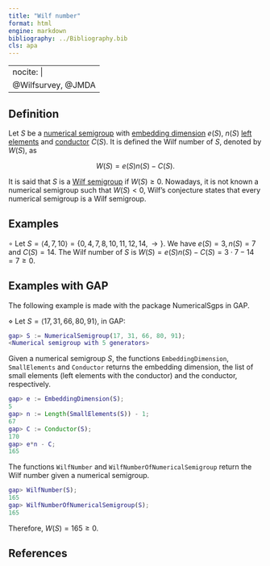 ```yaml
---
title: "Wilf number"
format: html
engine: markdown
bibliography: ../Bibliography.bib
cls: apa
---
```


---
nocite: |
  @Wilfsurvey, @JMDA
---

<!-- Wilf survey -->

## Definition

Let $S$ be a [numerical semigroup](Numerical-semigroup.qmd) with [embedding dimension](Embedding-dimension.qmd) $e(S)$, $n(S)$ [left elements](Left-elements.qmd) and [conductor](Conductor.qmd) $C(S)$. It is defined the Wilf number of $S$, denoted by $W(S)$, as

$$
W(S) = e(S)n(S) - C(S).
$$

It is said that $S$ is a [Wilf semigroup](../Families-NS/Wilf-semigroup.qmd) if $W(S) \ge 0$. Nowadays, it is not known a numerical semigroup such that $W(S) < 0$, Wilf's conjecture states that every numerical semigroup is a Wilf semigroup.

## Examples

$\circ$ Let $S = \langle 4, 7, 10 \rangle = \{ 0, 4, 7, 8, 10, 11, 12, 14, \rightarrow\}$. We have $e(S) = 3, n(S) = 7$ and $C(S) = 14$. The Wilf number of $S$ is $W(S) = e(S) n(S) - C(S) = 3 \cdot 7 - 14 = 7 \ge 0$.

## Examples with GAP

The following example is made with the package NumericalSgps in GAP.

$\diamond$ Let $S = \langle 17, 31, 66, 80, 91 \rangle$, in GAP:

``` gap
gap> S := NumericalSemigroup(17, 31, 66, 80, 91);
<Numerical semigroup with 5 generators>
```

Given a numerical semigroup $S$, the functions `EmbeddingDimension`, `SmallElements` and `Conductor` returns the embedding dimension, the list of small elements (left elements with the conductor) and the conductor, respectively.

``` gap
gap> e := EmbeddingDimension(S);
5
gap> n := Length(SmallElements(S)) - 1;
67
gap> C := Conductor(S);
170
gap> e*n - C;
165
```

The functions `WilfNumber` and `WilfNumberOfNumericalSemigroup` return the Wilf number given a numerical semigroup.

``` gap
gap> WilfNumber(S);
165
gap> WilfNumberOfNumericalSemigroup(S);
165
```

Therefore, $W(S) = 165 \ge 0$.

## References

::: {#refs}

:::
